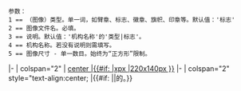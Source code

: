 <noinclude>
<pre>
参数：
1 == （图像）类型。单一词，如臂章、标志、徽章、旗帜、印章等。默认值：'标志'
2 == 图像文件名。必填。
3 == 说明。默认值：'机构名称'的'类型|标志'。
4 == 机构名称。若没有说明则需填写。
5 == 图像尺寸 - 单一数目。始终为“正方形”限制。
</pre></noinclude>
|-
| colspan="2" | [[Image:{{{2}}} |center |{{#if: {{{5|}}} |{{{5}}}x{{{5}}}px |220x140px }}]]
|-
| colspan="2" style="text-align:center; |{{#if: {{{3|}}} |{{{3}}}|{{{4}}}的{{{1|标志}}}。}}